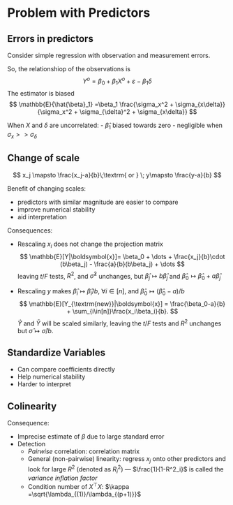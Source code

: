# Problem with Predictors

## Errors in predictors

Consider simple regression with observation and measurement errors.
\begin{align}
  &Y^o = Y + \varepsilon \\
  &X^o = X + \delta \\
  &Y = \beta_0 + \beta_1 X
\end{align}

So, the relationshiop of the observations is
$$
  Y^o = \beta_0 + \beta_1 X^o + \varepsilon - \beta_1\delta
$$
The estimator is biased
$$
\mathbb{E}{\hat{\beta}_1} =\beta_1 \frac{\sigma_x^2 + \sigma_{x\delta}}{\sigma_x^2 + \sigma_{\delta}^2 + \sigma_{x\delta}}
$$

When $X$ and $\delta$ are uncorrelated:
 - $\hat{\beta}_1$ biased towards zero
 - negligible when $\sigma_x>>\sigma_\delta$
 
 
## Change of scale

$$
  x_j \mapsto \frac{x_j-a}{b}\;\textrm{ or } \; y\mapsto \frac{y-a}{b}
$$

Benefit of changing scales:

- predictors with similar magnitude are easier to compare
- improve numerical stability
- aid interpretation


Consequences:

- Rescaling $x_i$ does not change the projection matrix
  $$
    \mathbb{E}[Y|\boldsymbol{x}]= \beta_0 + \dots + \frac{x_j}{b}\cdot (b\beta_j) - \frac{a}{b}(b\beta_j) + \dots
  $$
  leaving $t$/$F$ tests, $R^2$, and $\hat{\sigma}^2$ unchanges, but
$\hat{\beta}_j\mapsto b\hat{\beta}_j$ and $\hat{\beta}_0\mapsto \hat{\beta}_0 + a\hat{\beta}_j$

- Rescaling $y$ makes $\hat{\beta}_i\mapsto\hat{\beta}_i/b$, $\forall i\in[n]$, and $\hat{\beta}_0\mapsto(\hat{\beta}_0-a)/b$
  $$
    \mathbb{E}[Y_{\textrm{new}}|\boldsymbol{x}] = \frac{\beta_0-a}{b} + \sum_{i\in[n]}\frac{x_i\beta_i}{b}.
  $$
  $\hat{Y}$ and $\bar{Y}$ will be scaled similarly, leaving the $t$/$F$ tests and $R^2$ unchanges but $\hat{\sigma}\mapsto\hat{\sigma}/b$.


## Standardize Variables

- Can compare coefficients directly
- Help numerical stability
- Harder to interpret

## Colinearity 

Consequence:

- Imprecise estimate of $\beta$ due to large standard error
- Detection
    - *Pairwise* correlation: correlation matrix
    - General (non-pairwise) linearity: regress $x_j$ onto other predictors and look for large $R^2$ (denoted as $R_i^2$) --- $\frac{1}{1-R^2_i}$ is called the *variance inflation factor*
    - Condition number of $X^\top X$: $\kappa =\sqrt{\lambda_{(1)}/\lambda_{(p+1)}}$
